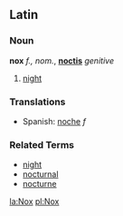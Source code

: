 ==Latin==

===Noun===

'''nox''' ''f., nom.'', '''[[noctis]]''' ''genitive''

# [[night]]

===Translations===

*Spanish: [[noche]] ''f''

===Related Terms===

*[[night]]
*[[nocturnal]]
*[[nocturne]]

[[la:Nox]]
[[pl:Nox]]